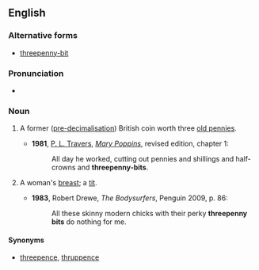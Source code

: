 ==English==
{{wikipedia|Threepence (British coin)}}

===Alternative forms===
* [[threepenny-bit]]

===Pronunciation===
* {{audio|En-uk-threepenny-bit.ogg|Audio (UK)|lang=en}}

===Noun===
{{en-noun|head=[[threepenny]] [[bit]]}}

# {{context|countable|historical|lang=en}} A former ([[pre-decimalisation]]) British coin worth three [[old penny|old pennies]].
#* '''1981''', [[w:P. L. Travers|P. L. Travers]], [[w:Mary Poppins|''Mary Poppins'']], revised edition, chapter 1:
#*: All day he worked, cutting out pennies and shillings and half-crowns and '''threepenny-bits'''.
# {{context|Cockney rhyming slang|lang=en}} A woman's [[breast]]; a [[tit]].
#* '''1983''', Robert Drewe, ''The Bodysurfers'', Penguin 2009, p. 86:
#*: All these skinny modern chicks with their perky '''threepenny bits''' do nothing for me.

====Synonyms====
* [[threepence]], [[thruppence]]